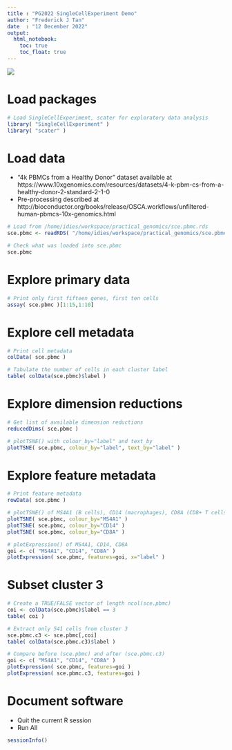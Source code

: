 ```yaml
---
title : "PG2022 SingleCellExperiment Demo"
author: "Frederick J Tan"
date  : "12 December 2022"
output: 
  html_notebook:
    toc: true
    toc_float: true
---
```


![](http://bioconductor.org/books/release/OSCA.intro/images/SingleCellExperiment.png)

# Load packages

```r
# Load SingleCellExperiment, scater for exploratory data analysis
library( "SingleCellExperiment" )
library( "scater" )
```

# Load data

- "4k PBMCs from a Healthy Donor" dataset available at https://www.10xgenomics.com/resources/datasets/4-k-pbm-cs-from-a-healthy-donor-2-standard-2-1-0
- Pre-processing described at http://bioconductor.org/books/release/OSCA.workflows/unfiltered-human-pbmcs-10x-genomics.html

```r
# Load from /home/idies/workspace/practical_genomics/sce.pbmc.rds
sce.pbmc <- readRDS( "/home/idies/workspace/practical_genomics/sce.pbmc.rds" )
```

```r
# Check what was loaded into sce.pbmc
sce.pbmc
```

# Explore primary data

```r
# Print only first fifteen genes, first ten cells
assay( sce.pbmc )[1:15,1:10]
```

# Explore cell metadata

```r
# Print cell metadata
colData( sce.pbmc )
```

```r
# Tabulate the number of cells in each cluster label
table( colData(sce.pbmc)$label )
```

# Explore dimension reductions

```r
# Get list of available dimension reductions
reducedDims( sce.pbmc )
```

```r
# plotTSNE() with colour_by="label" and text_by
plotTSNE( sce.pbmc, colour_by="label", text_by="label" )
```

# Explore feature metadata

```r
# Print feature metadata
rowData( sce.pbmc )
```

```r
# plotTSNE() of MS4A1 (B cells), CD14 (macrophages), CD8A (CD8+ T cells)
plotTSNE( sce.pbmc, colour_by="MS4A1" )
plotTSNE( sce.pbmc, colour_by="CD14" )
plotTSNE( sce.pbmc, colour_by="CD8A" )
```

```r
# plotExpression() of MS4A1, CD14, CD8A
goi <- c( "MS4A1", "CD14", "CD8A" )
plotExpression( sce.pbmc, features=goi, x="label" )
```

# Subset cluster 3

```r
# Create a TRUE/FALSE vector of length ncol(sce.pbmc)
coi <- colData(sce.pbmc)$label == 3
table( coi )
```

```r
# Extract only 541 cells from cluster 3 
sce.pbmc.c3 <- sce.pbmc[,coi]
table( colData(sce.pbmc.c3)$label )
```

```r
# Compare before (sce.pbmc) and after (sce.pbmc.c3)
goi <- c( "MS4A1", "CD14", "CD8A" )
plotExpression( sce.pbmc, features=goi )
plotExpression( sce.pbmc.c3, features=goi )
```

# Document software

- Quit the current R session
- Run All

```r
sessionInfo()
```

